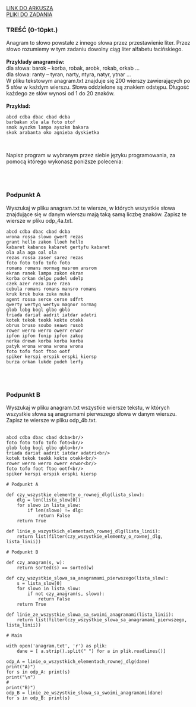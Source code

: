 
<div className="box_link"><a className="link  link_materials" target="_blank" href="https://cke.gov.pl/images/_EGZAMIN_MATURALNY_OD_2015/Arkusze_egzaminacyjne/2010/Informatyka/pr_ii.pdf">LINK DO ARKUSZA</a>
<br/>
<a className="link  link_materials" href="https://cke.gov.pl/images/_EGZAMIN_MATURALNY_OD_2015/Arkusze_egzaminacyjne/2010/Informatyka/Dane_PR.rar"> PLIKI DO ZADANIA</a>

<br/>
</div>

### TREŚĆ (0-10pkt.)
Anagram to słowo powstałe z innego słowa przez przestawienie liter. Przez słowo rozumiemy
w tym zadaniu dowolny ciąg liter alfabetu łacińskiego.<br/><br/>
<b>Przykłady anagramów:<br/></b>
dla słowa: barok – korba, robak, arobk, rokab, orkab …<br/>
dla słowa: ranty – tyran, narty, ntyra, natyr, ytnar …<br/>
W pliku tekstowym anagram.txt znajduje się 200 wierszy zawierających po 5 słów
w każdym wierszu. Słowa oddzielone są znakiem odstępu. Długość każdego ze słów wynosi
od 1 do 20 znaków.<br/><br/>
<b>Przykład:<br/></b> 


```
abcd cdba dbac cbad dcba
barbakan xle ala foto otof
smok ayszkm lampa ayszkm bakara
skok arabanta oko agnieba dyskietka
```

<br/>

Napisz program w wybranym przez siebie języku programowania, za pomocą którego
wykonasz poniższe polecenia: 

<br/><br/>

### Podpunkt A
Wyszukaj w pliku anagram.txt te wiersze, w których wszystkie słowa znajdujące się
w danym wierszu mają taką samą liczbę znaków. Zapisz te wiersze w pliku
odp_4a.txt.
<br/>
<Dropdown title="ODPOWIEDŹ">

```
abcd cdba dbac cbad dcba
wrona rossa slowo gwert rezas
grant hello zakon lloeh hello
kabaret kabanos kabaret gertyfu kabaret
ola ala aga oal ola
rezas rossa zaser sarez rezas
foto foto tofo tofo foto
romans romans normag masrom ansrom
ekran ranek lampa zakon ekran
korba orkan delpu pudel udelp
czek azer reza zare rzea
cebula romans romans mansro romans
kruk kruk buka zuka nuka
agent rossa serce cerse sdfrt
qwerty wertyq wertyu magnor normag
glob lobg bogl glbo gblo
triada dariat aadrit iatdar adatri
kotek tekok teokk kokte otekk
obrus bruso soubo seawo rusob
rower werro werro owerr erwor
ipfon ipfon fonip ipfon zakop
nerka drewn korba korba korba
patyk wrona wrona wrona wrona
foto tofo foot ftoo ootf
spiker kerspi erspik erspki kiersp
burza orkan lukde pudeh lerfy 
```

</Dropdown>

<br/><br/>

### Podpunkt B
Wyszukaj w pliku anagram.txt wszystkie wiersze tekstu, w których wszystkie słowa
są anagramami pierwszego słowa w danym wierszu. Zapisz te wiersze w pliku
odp_4b.txt.
<br/>
<br/>
<Dropdown title="ODPOWIEDŹ">

```
abcd cdba dbac cbad dcba<br/>
foto foto tofo tofo foto<br/>
glob lobg bogl glbo gblo<br/>
triada dariat aadrit iatdar adatri<br/>
kotek tekok teokk kokte otekk<br/>
rower werro werro owerr erwor<br/>
foto tofo foot ftoo ootf<br/>
spiker kerspi erspik erspki kiersp 
```

</Dropdown>

<Dropdown title="PRZYKŁADOWE ROZWIĄZANIE - PYTHON">

```
# Podpunkt A

def czy_wszystkie_elementy_o_rownej_dlg(lista_slow):
    dlg = len(lista_slow[0])
    for slowo in lista_slow:
        if len(slowo) != dlg:
            return False
    return True

def linie_o_wszystkich_elementach_rownej_dlg(lista_linii):
    return list(filter(czy_wszystkie_elementy_o_rownej_dlg, lista_linii))

# Podpunkt B

def czy_anagram(s, w):
    return sorted(s) == sorted(w)

def czy_wszystkie_slowa_sa_anagramami_pierwszego(lista_slow):
    s = lista_slow[0]
    for slowo in lista_slow:
        if not czy_anagram(s, slowo):
            return False
    return True

def linie_ze_wszystkie_slowa_sa_swoimi_anagramami(lista_linii):
    return list(filter(czy_wszystkie_slowa_sa_anagramami_pierwszego, lista_linii))

# Main

with open('anagram.txt', 'r') as plik:
    dane = [ a.strip().split(" ") for a in plik.readlines()]

odp_A = linie_o_wszystkich_elementach_rownej_dlg(dane)
print("A)")
for s in odp_A: print(s)
print("\n")
#
print("B)")
odp_B = linie_ze_wszystkie_slowa_sa_swoimi_anagramami(dane)
for s in odp_B: print(s)
```

</Dropdown>



